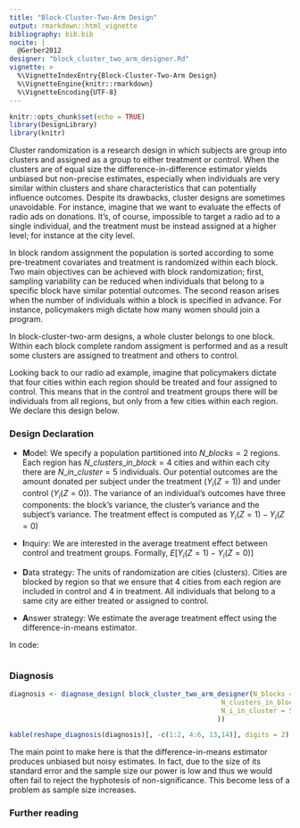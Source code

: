 ```yaml
---
title: "Block-Cluster-Two-Arm Design"
output: rmarkdown::html_vignette
bibliography: bib.bib
nocite: |
  @Gerber2012
designer: "block_cluster_two_arm_designer.Rd"
vignette: >
  %\VignetteIndexEntry{Block-Cluster-Two-Arm Design}
  %\VignetteEngine{knitr::rmarkdown}
  %\VignetteEncoding{UTF-8}
---
```


```r
knitr::opts_chunk$set(echo = TRUE)
library(DesignLibrary)
library(knitr)
```




Cluster randomization is a research design in which subjects are group into clusters and assigned as a group to either treatment or control. When the clusters are of equal size the difference-in-difference estimator yields  unbiased but non-precise estimates, especially when individuals are very similar within clusters and share characteristics that can potentially influence outcomes. Despite its drawbacks, cluster designs are sometimes unavoidable. For instance, imagine that we want to evaluate the effects of radio ads on donations. It's, of course, impossible to target a radio ad to a single individual, and the treatment must be instead assigned at a higher level; for instance at the city level.

In block random assignment the population is sorted according to some pre-treatment covariates and treatment is randomized within each block. Two main objectives can be achieved with block randomization; first, sampling variability can be reduced when individuals that belong to a specific block have similar potential outcomes. The second reason arises when the number of individuals within a block is specified in advance. For instance, policymakers migh dictate how many women should join a program.

In block-cluster-two-arm designs, a whole cluster belongs to one block. Within each block complete random assigment is performed and as a result some clusters are assigned to treatment and others to control.

Looking back to our radio ad example, imagine that policymakers dictate that four cities within each region should be treated and four assigned to control. This means that in the control and treatment groups there will be individuals from all regions, but only from a few cities within each region. We declare this design below.

### Design Declaration

- **M**odel:  We specify a population partitioned into $N\_blocks = 2$  regions. Each region has $N\_clusters\_in\_block  = 4$ cities and within each city there are $N\_in\_cluster = 5$  individuals.  Our potential outcomes are the amount donated per subject under the treatment ($Y_i(Z=1)$) and under control ($Y_i(Z=0)$). The variance of an individual's outcomes have three components:  the block's variance, the cluster's variance and the subject's variance. The treatment effect is computed as $Y_i(Z = 1) - Y_i(Z = 0)$
  
- **I**nquiry: We are interested in the average treatment effect between control and treatment groups. Formally, $E[Y_i(Z = 1) - Y_i(Z = 0)]$

- **D**ata strategy:  The units of randomization are cities (clusters). Cities are blocked by region so that we ensure that $4$ cities from each region are included in control and $4$ in treatment. All individuals that belong to a same city are either treated or assigned to control.

- **A**nswer strategy: We estimate the average treatment effect using the difference-in-means estimator.



In code:


```r

```

### Diagnosis


```r
diagnosis <- diagnose_design( block_cluster_two_arm_designer(N_blocks = 2,
                                                     N_clusters_in_block = 4, 
                                                     N_i_in_cluster = 5
                                                    ))
```


```r
kable(reshape_diagnosis(diagnosis)[, -c(1:2, 4:6, 13,14)], digits = 2)
```

The main point to make here is that the difference-in-means estimator produces unbiased but noisy estimates. In fact, due to the size of its standard error and the sample size our power is low and thus we would often fail to reject the hyphotesis of non-significance. This become less of a problem as sample size increases.

### Further reading 
